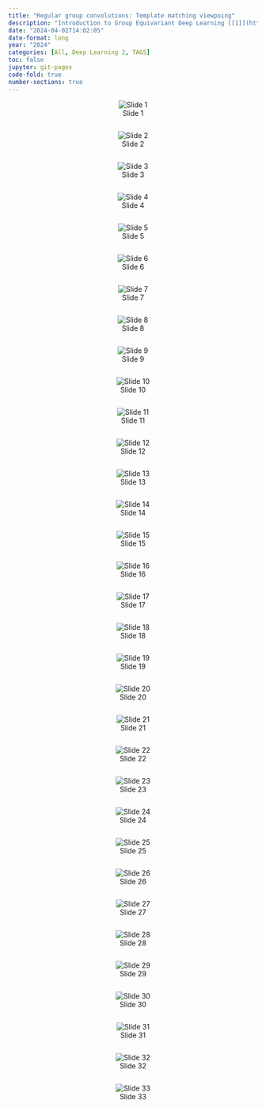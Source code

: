 ```yaml
---
title: "Regular group convolutions: Template matching viewpoing"
description: "Introduction to Group Equivariant Deep Learning [[1]](https://uvagedl.github.io/)"
date: "2024-04-02T14:02:05"
date-format: long
year: "2024"
categories: [All, Deep Learning 2, TAGS]
toc: false
jupyter: git-pages
code-fold: true
number-sections: true
---
```


<center>![Slide 1](imgs/page_1.png){.w575}</center><pre></pre>




<center>![Slide 2](imgs/page_2.png){.w575}</center><pre></pre>




<center>![Slide 3](imgs/page_3.png){.w575}</center><pre></pre>





<center>![Slide 4](imgs/page_4.png){.w575}</center><pre></pre>




<center>![Slide 5](imgs/page_5.png){.w575}</center><pre></pre>




<center>![Slide 6](imgs/page_6.png){.w575}</center><pre></pre>




<center>![Slide 7](imgs/page_7.png){.w575}</center><pre></pre>




<center>![Slide 8](imgs/page_8.png){.w575}</center><pre></pre>





<center>![Slide 9](imgs/page_9.png){.w575}</center><pre></pre>





<center>![Slide 10](imgs/page_10.png){.w575}</center><pre></pre>





<center>![Slide 11](imgs/page_11.png){.w575}</center><pre></pre>




<center>![Slide 12](imgs/page_12.png){.w575}</center><pre></pre>




<center>![Slide 13](imgs/page_13.png){.w575}</center><pre></pre>




<center>![Slide 14](imgs/page_14.png){.w575}</center><pre></pre>





<center>![Slide 15](imgs/page_15.png){.w575}</center><pre></pre>





<center>![Slide 16](imgs/page_16.png){.w575}</center><pre></pre>





<center>![Slide 17](imgs/page_17.png){.w575}</center><pre></pre>





<center>![Slide 18](imgs/page_18.png){.w575}</center><pre></pre>




<center>![Slide 19](imgs/page_19.png){.w575}</center><pre></pre>




<center>![Slide 20](imgs/page_20.png){.w575}</center><pre></pre>





<center>![Slide 21](imgs/page_21.png){.w575}</center><pre></pre>





<center>![Slide 22](imgs/page_22.png){.w575}</center><pre></pre>




<center>![Slide 23](imgs/page_23.png){.w575}</center><pre></pre>




<center>![Slide 24](imgs/page_24.png){.w575}</center><pre></pre>



<center>![Slide 25](imgs/page_25.png){.w575}</center><pre></pre>





<center>![Slide 26](imgs/page_26.png){.w575}</center><pre></pre>




<center>![Slide 27](imgs/page_27.png){.w575}</center><pre></pre>






<center>![Slide 28](imgs/page_28.png){.w575}</center><pre></pre>





<center>![Slide 29](imgs/page_29.png){.w575}</center><pre></pre>





<center>![Slide 30](imgs/page_30.png){.w575}</center><pre></pre>





<center>![Slide 31](imgs/page_31.png){.w575}</center><pre></pre>





<center>![Slide 32](imgs/page_32.png){.w575}</center><pre></pre>




<center>![Slide 33](imgs/page_33.png){.w575}</center><pre></pre>













